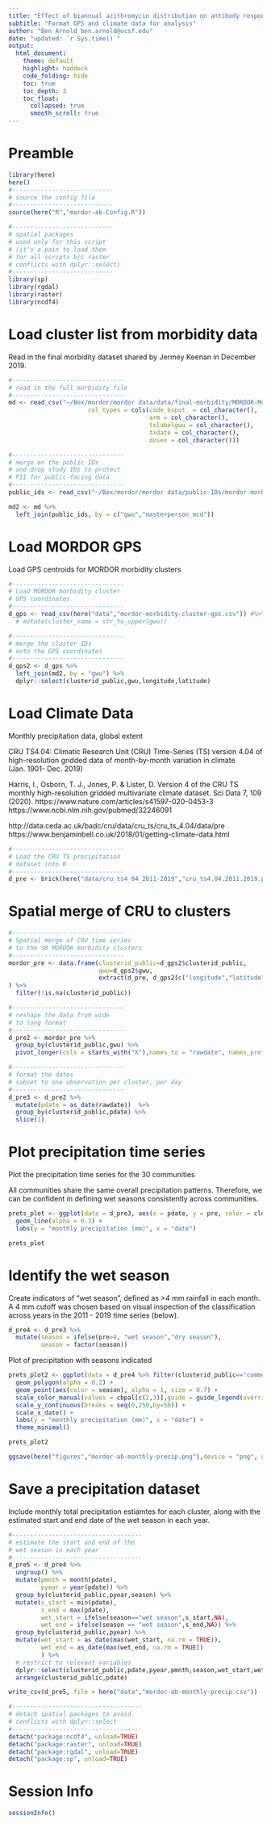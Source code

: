 ```yaml
---
title: "Effect of biannual azithromycin distribution on antibody responses to malaria, bacterial, and protozoan pathogens among children: A cluster-randomized, placebo-controlled trial in Niger"
subtitle: "Format GPS and climate data for analysis"
author: "Ben Arnold ben.arnold@ucsf.edu"
date: "updated: `r Sys.time()`"
output: 
  html_document:
    theme: default
    highlight: haddock
    code_folding: hide
    toc: true
    toc_depth: 3
    toc_float:
      collapsed: true
      smooth_scroll: true
---
```


# Preamble

```r
library(here)
here()
#----------------------------
# source the config file
#----------------------------
source(here("R","mordor-ab-Config.R"))

#----------------------------
# spatial packages
# used only for this script
# (it's a pain to load them
# for all scripts b/c raster
# conflicts with dplyr::select)
#----------------------------
library(sp)
library(rgdal)
library(raster)
library(ncdf4)
```

# Load cluster list from morbidity data

Read in the final morbidity dataset shared by Jermey Keenan in December 2019. 

```r
#-------------------------------
# read in the full morbidity file
#-------------------------------
md <- read_csv("~/Box/mordor/mordor data/data/final-morbidity/MORDOR-Morbidity-merged-20Mar2019.csv",
                      col_types = cols(code_bspot_ = col_character(),
                                       arm = col_character(),
                                       txlabelgwu = col_character(),
                                       txdate = col_character(),
                                       dosex = col_character()))

#-------------------------------
# merge on the public IDs
# and drop study IDs to protect
# PII for public-facing data
#-------------------------------
public_ids <- read_csv("~/Box/mordor/mordor data/public-IDs/mordor-morbidity-public-IDs-child.csv")

md2 <- md %>%
  left_join(public_ids, by = c("gwu","masterperson_mcd"))
```

# Load MORDOR GPS

Load GPS centroids for MORDOR morbidity clusters

```r
#-------------------------------
# Load MORDOR morbidity cluster
# GPS coordinates
#-------------------------------
d_gps <- read_csv(here("data","mordor-morbidity-cluster-gps.csv")) #%>%
  # mutate(cluster_name = str_to_upper(gwu))

#-------------------------------
# merge the cluster IDs
# onto the GPS coordinates
#-------------------------------
d_gps2 <- d_gps %>%
  left_join(md2, by = "gwu") %>%
  dplyr::select(clusterid_public,gwu,longitude,latitude)

```


# Load Climate Data

Monthly precipitation data, global extent

CRU TS4.04: Climatic Research Unit (CRU) Time-Series (TS) version 4.04 of high-resolution gridded data of month-by-month variation in climate (Jan. 1901- Dec. 2019)

Harris, I., Osborn, T. J., Jones, P. & Lister, D. Version 4 of the CRU TS monthly high-resolution gridded multivariate climate dataset. Sci Data 7, 109 (2020).
https://www.nature.com/articles/s41597-020-0453-3
https://www.ncbi.nlm.nih.gov/pubmed/32246091

http://data.ceda.ac.uk/badc/cru/data/cru_ts/cru_ts_4.04/data/pre
https://www.benjaminbell.co.uk/2018/01/getting-climate-data.html

```r
#-------------------------------
# Load the CRU TS precipitation 
# dataset into R 
#-------------------------------
d_pre <- brick(here("data/cru_ts4_04_2011-2019","cru_ts4.04.2011.2019.pre.dat.nc"), varname="pre")
```

# Spatial merge of CRU to clusters

```r
#-------------------------------
# Spatial merge of CRU time series 
# to the 30 MORDOR morbidity clusters
#-------------------------------
mordor_pre <- data.frame(clusterid_public=d_gps2$clusterid_public,
                         gwu=d_gps2$gwu,
                         extract(d_pre, d_gps2[c("longitude","latitude")])
) %>%
  filter(!is.na(clusterid_public))

#-------------------------------
# reshape the data from wide
# to long format
#-------------------------------
d_pre2 <- mordor_pre %>%
  group_by(clusterid_public,gwu) %>%
  pivot_longer(cols = starts_with("X"),names_to = "rawdate", names_prefix = "X", values_to = "pre")

#-------------------------------
# format the dates
# subset to one observation per cluster, per day
#-------------------------------
d_pre3 <- d_pre2 %>%
  mutate(pdate = as_date(rawdate))  %>%
  group_by(clusterid_public,pdate) %>%
  slice(1)

```

# Plot precipitation time series 

Plot the precipitation time series for the 30 communities

All communities share the same overall precipitation patterns.  Therefore, we can be confident in defining wet seasons consistently across communities.

```r
prets_plot <- ggplot(data = d_pre3, aes(x = pdate, y = pre, color = clusterid_public)) +
  geom_line(alpha = 0.3) +
  labs(y = "monthly precipitation (mm)", x = "date")

prets_plot
```

# Identify the wet season

Create indicators of "wet season", defined as >4 mm rainfall in each month. A 4 mm cutoff was chosen based on visual inspection of the classification across years in the 2011 - 2019 time series (below).

```r
d_pre4 <- d_pre3 %>%
  mutate(season = ifelse(pre>4, "wet season","dry season"),
         season = factor(season))
```

Plot of precipitation with seasons indicated

```r
prets_plot2 <- ggplot(data = d_pre4 %>% filter(clusterid_public=="community-1"), aes(x = pdate, y = pre)) +
  geom_polygon(alpha = 0.2) +
  geom_point(aes(color = season), alpha = 1, size = 0.7) +
  scale_color_manual(values = cbpal[c(2,3)],guide = guide_legend(override.aes = list(alpha=1, size = 2))) +
  scale_y_continuous(breaks = seq(0,250,by=50)) +
  scale_x_date() +
  labs(y = "monthly precipitation (mm)", x = "date") +
  theme_minimal()

prets_plot2

ggsave(here("figures","mordor-ab-monthly-precip.png"),device = "png", width = 8, height = 4)

```

# Save a precipitation dataset

Include monthly total precipitation estiamtes for each cluster, along with the estimated start and end date of the wet season in each year.

```r
#------------------------------------
# estimate the start and end of the
# wet season in each year
#------------------------------------
d_pre5 <- d_pre4 %>%
  ungroup() %>%
  mutate(pmnth = month(pdate),
         pyear = year(pdate)) %>%
  group_by(clusterid_public,pyear,season) %>%
  mutate(s_start = min(pdate),
         s_end = max(pdate),
         wet_start = ifelse(season=="wet season",s_start,NA),
         wet_end = ifelse(season == "wet season",s_end,NA)) %>%
  group_by(clusterid_public,pyear) %>%
  mutate(wet_start = as_date(max(wet_start, na.rm = TRUE)),
         wet_end = as_date(max(wet_end, na.rm = TRUE))
         ) %>%
  # restrict to relevant variables
  dplyr::select(clusterid_public,pdate,pyear,pmnth,season,wet_start,wet_end,pre) %>%
  arrange(clusterid_public,pdate) 

write_csv(d_pre5, file = here("data","mordor-ab-monthly-precip.csv"))
```

```r
#------------------------------------
# detach spatial packages to avoid
# conflicts with dplyr::select
#------------------------------------
detach("package:ncdf4", unload=TRUE)
detach("package:raster", unload=TRUE)
detach("package:rgdal", unload=TRUE)
detach("package:sp", unload=TRUE)
```


# Session Info
```r
sessionInfo()
```


